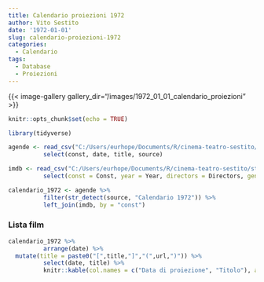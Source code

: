 ```yaml
---
title: Calendario proiezioni 1972
author: Vito Sestito
date: '1972-01-01'
slug: calendario-proiezioni-1972
categories:
  - Calendario
tags:
  - Database
  - Proiezioni
---
```

{{< image-gallery gallery_dir="/images/1972_01_01_calendario_proiezioni" >}}
```r
knitr::opts_chunk$set(echo = TRUE)

library(tidyverse)

agende <- read_csv("C:/Users/eurhope/Documents/R/cinema-teatro-sestito/static/data/programmazione_agende.csv") %>%
          select(const, date, title, source)

imdb <- read_csv("C:/Users/eurhope/Documents/R/cinema-teatro-sestito/static/data/programmazione_imdb.csv") %>%
          select(const = Const, year = Year, directors = Directors, genres = Genres, imdb_rating = `IMDb Rating`, runtime = `Runtime (mins)`, url = URL)

calendario_1972 <- agende %>%
          filter(str_detect(source, "Calendario 1972")) %>%
          left_join(imdb, by = "const")
```
### Lista film
```r
calendario_1972 %>%
          arrange(date) %>%
  mutate(title = paste0("[",title,"]","(",url,")")) %>%
          select(date, title) %>%
          knitr::kable(col.names = c("Data di proiezione", "Titolo"), align = c("l", "l", "l"))
```